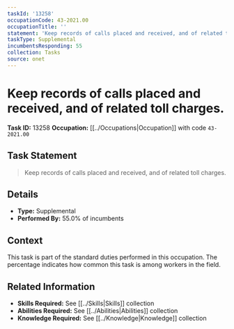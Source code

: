 ```yaml
---
taskId: '13258'
occupationCode: 43-2021.00
occupationTitle: ''
statement: 'Keep records of calls placed and received, and of related toll charges.'
taskType: Supplemental
incumbentsResponding: 55
collection: Tasks
source: onet
---
```

# Keep records of calls placed and received, and of related toll charges.

**Task ID:** 13258
**Occupation:** [[../Occupations|Occupation]] with code `43-2021.00`

## Task Statement

> Keep records of calls placed and received, and of related toll charges.

## Details

- **Type:** Supplemental
- **Performed By:** 55.0% of incumbents

## Context

This task is part of the standard duties performed in this occupation. The percentage indicates how common this task is among workers in the field.

## Related Information

- **Skills Required:** See [[../Skills|Skills]] collection
- **Abilities Required:** See [[../Abilities|Abilities]] collection
- **Knowledge Required:** See [[../Knowledge|Knowledge]] collection
